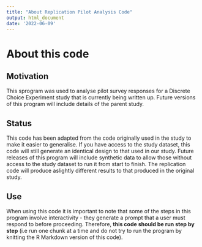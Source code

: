 ```yaml
---
title: "About Replication Pilot Analysis Code"
output: html_document
date: '2022-06-09'
---
```


# About this code

## Motivation
This sprogram was used to analyse pilot survey responses for a Discrete Choice Experiment study that is currently being written up. Future versions of this program will include details of the parent study.

## Status
This code has been adapted from the code originally used in the study to make it easier to generalise. If you have access to the study dataset, this code will still generate an identical design to that used in our study. Future releases of this program will include synthetic data to allow those without access to the study dataset to run it from start to finish. The replication code will produce aslightly different results to that produced in the original study.

## Use
When using this code it is important to note that some of the steps in this program involve interactivity - they generate a prompt that a user must respond to before proceeding. Therefore, **this code should be run step by step** (i.e run one chunk at a time and do not try to run the program by knitting the R Markdown version of this code). 
